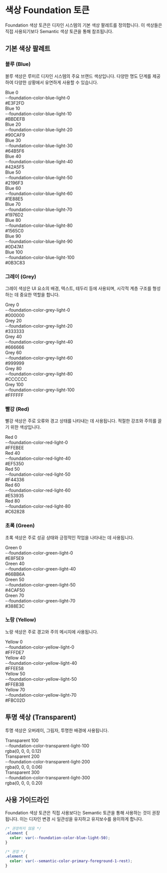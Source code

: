 
<Meta title="Tokens/Foundation/Colors" />

# 색상 Foundation 토큰

Foundation 색상 토큰은 디자인 시스템의 기본 색상 팔레트를 정의합니다. 이 색상들은 직접 사용되기보다 Semantic 색상 토큰을 통해 참조됩니다.

## 기본 색상 팔레트

### 블루 (Blue)

블루 색상은 루미르 디자인 시스템의 주요 브랜드 색상입니다. 다양한 명도 단계를 제공하여 다양한 상황에서 유연하게 사용할 수 있습니다.

<div className="sb-unstyled" style={{ display: 'flex', flexDirection: 'column', gap: '8px', marginBottom: '32px' }}>
  <div style={{ display: 'flex', alignItems: 'center' }}>
    <div style={{ width: '60px', height: '60px', backgroundColor: '#E3F2FD', marginRight: '16px', borderRadius: '4px', border: '1px solid #E5E5E5' }}></div>
    <div>
      <div style={{ fontWeight: 'bold' }}>Blue 0</div>
      <div style={{ fontSize: '14px', color: '#666' }}>--foundation-color-blue-light-0</div>
      <div style={{ fontSize: '14px', color: '#666' }}>#E3F2FD</div>
    </div>
  </div>
  <div style={{ display: 'flex', alignItems: 'center' }}>
    <div style={{ width: '60px', height: '60px', backgroundColor: '#BBDEFB', marginRight: '16px', borderRadius: '4px', border: '1px solid #E5E5E5' }}></div>
    <div>
      <div style={{ fontWeight: 'bold' }}>Blue 10</div>
      <div style={{ fontSize: '14px', color: '#666' }}>--foundation-color-blue-light-10</div>
      <div style={{ fontSize: '14px', color: '#666' }}>#BBDEFB</div>
    </div>
  </div>
  <div style={{ display: 'flex', alignItems: 'center' }}>
    <div style={{ width: '60px', height: '60px', backgroundColor: '#90CAF9', marginRight: '16px', borderRadius: '4px', border: '1px solid #E5E5E5' }}></div>
    <div>
      <div style={{ fontWeight: 'bold' }}>Blue 20</div>
      <div style={{ fontSize: '14px', color: '#666' }}>--foundation-color-blue-light-20</div>
      <div style={{ fontSize: '14px', color: '#666' }}>#90CAF9</div>
    </div>
  </div>
  <div style={{ display: 'flex', alignItems: 'center' }}>
    <div style={{ width: '60px', height: '60px', backgroundColor: '#64B5F6', marginRight: '16px', borderRadius: '4px', border: '1px solid #E5E5E5' }}></div>
    <div>
      <div style={{ fontWeight: 'bold' }}>Blue 30</div>
      <div style={{ fontSize: '14px', color: '#666' }}>--foundation-color-blue-light-30</div>
      <div style={{ fontSize: '14px', color: '#666' }}>#64B5F6</div>
    </div>
  </div>
  <div style={{ display: 'flex', alignItems: 'center' }}>
    <div style={{ width: '60px', height: '60px', backgroundColor: '#42A5F5', marginRight: '16px', borderRadius: '4px', border: '1px solid #E5E5E5' }}></div>
    <div>
      <div style={{ fontWeight: 'bold' }}>Blue 40</div>
      <div style={{ fontSize: '14px', color: '#666' }}>--foundation-color-blue-light-40</div>
      <div style={{ fontSize: '14px', color: '#666' }}>#42A5F5</div>
    </div>
  </div>
  <div style={{ display: 'flex', alignItems: 'center' }}>
    <div style={{ width: '60px', height: '60px', backgroundColor: '#2196F3', marginRight: '16px', borderRadius: '4px', border: '1px solid #E5E5E5' }}></div>
    <div>
      <div style={{ fontWeight: 'bold' }}>Blue 50</div>
      <div style={{ fontSize: '14px', color: '#666' }}>--foundation-color-blue-light-50</div>
      <div style={{ fontSize: '14px', color: '#666' }}>#2196F3</div>
    </div>
  </div>
  <div style={{ display: 'flex', alignItems: 'center' }}>
    <div style={{ width: '60px', height: '60px', backgroundColor: '#1E88E5', marginRight: '16px', borderRadius: '4px', border: '1px solid #E5E5E5' }}></div>
    <div>
      <div style={{ fontWeight: 'bold' }}>Blue 60</div>
      <div style={{ fontSize: '14px', color: '#666' }}>--foundation-color-blue-light-60</div>
      <div style={{ fontSize: '14px', color: '#666' }}>#1E88E5</div>
    </div>
  </div>
  <div style={{ display: 'flex', alignItems: 'center' }}>
    <div style={{ width: '60px', height: '60px', backgroundColor: '#1976D2', marginRight: '16px', borderRadius: '4px', border: '1px solid #E5E5E5' }}></div>
    <div>
      <div style={{ fontWeight: 'bold' }}>Blue 70</div>
      <div style={{ fontSize: '14px', color: '#666' }}>--foundation-color-blue-light-70</div>
      <div style={{ fontSize: '14px', color: '#666' }}>#1976D2</div>
    </div>
  </div>
  <div style={{ display: 'flex', alignItems: 'center' }}>
    <div style={{ width: '60px', height: '60px', backgroundColor: '#1565C0', marginRight: '16px', borderRadius: '4px', border: '1px solid #E5E5E5' }}></div>
    <div>
      <div style={{ fontWeight: 'bold' }}>Blue 80</div>
      <div style={{ fontSize: '14px', color: '#666' }}>--foundation-color-blue-light-80</div>
      <div style={{ fontSize: '14px', color: '#666' }}>#1565C0</div>
    </div>
  </div>
  <div style={{ display: 'flex', alignItems: 'center' }}>
    <div style={{ width: '60px', height: '60px', backgroundColor: '#0D47A1', marginRight: '16px', borderRadius: '4px', border: '1px solid #E5E5E5' }}></div>
    <div>
      <div style={{ fontWeight: 'bold' }}>Blue 90</div>
      <div style={{ fontSize: '14px', color: '#666' }}>--foundation-color-blue-light-90</div>
      <div style={{ fontSize: '14px', color: '#666' }}>#0D47A1</div>
    </div>
  </div>
  <div style={{ display: 'flex', alignItems: 'center' }}>
    <div style={{ width: '60px', height: '60px', backgroundColor: '#0B3C83', marginRight: '16px', borderRadius: '4px', border: '1px solid #E5E5E5' }}></div>
    <div>
      <div style={{ fontWeight: 'bold' }}>Blue 100</div>
      <div style={{ fontSize: '14px', color: '#666' }}>--foundation-color-blue-light-100</div>
      <div style={{ fontSize: '14px', color: '#666' }}>#0B3C83</div>
    </div>
  </div>
</div>

### 그레이 (Grey)

그레이 색상은 UI 요소의 배경, 텍스트, 테두리 등에 사용되며, 시각적 계층 구조를 형성하는 데 중요한 역할을 합니다.

<div className="sb-unstyled" style={{ display: 'flex', flexDirection: 'column', gap: '8px', marginBottom: '32px' }}>
  <div style={{ display: 'flex', alignItems: 'center' }}>
    <div style={{ width: '60px', height: '60px', backgroundColor: '#000000', marginRight: '16px', borderRadius: '4px', border: '1px solid #E5E5E5' }}></div>
    <div>
      <div style={{ fontWeight: 'bold' }}>Grey 0</div>
      <div style={{ fontSize: '14px', color: '#666' }}>--foundation-color-grey-light-0</div>
      <div style={{ fontSize: '14px', color: '#666' }}>#000000</div>
    </div>
  </div>
  <div style={{ display: 'flex', alignItems: 'center' }}>
    <div style={{ width: '60px', height: '60px', backgroundColor: '#333333', marginRight: '16px', borderRadius: '4px', border: '1px solid #E5E5E5' }}></div>
    <div>
      <div style={{ fontWeight: 'bold' }}>Grey 20</div>
      <div style={{ fontSize: '14px', color: '#666' }}>--foundation-color-grey-light-20</div>
      <div style={{ fontSize: '14px', color: '#666' }}>#333333</div>
    </div>
  </div>
  <div style={{ display: 'flex', alignItems: 'center' }}>
    <div style={{ width: '60px', height: '60px', backgroundColor: '#666666', marginRight: '16px', borderRadius: '4px', border: '1px solid #E5E5E5' }}></div>
    <div>
      <div style={{ fontWeight: 'bold' }}>Grey 40</div>
      <div style={{ fontSize: '14px', color: '#666' }}>--foundation-color-grey-light-40</div>
      <div style={{ fontSize: '14px', color: '#666' }}>#666666</div>
    </div>
  </div>
  <div style={{ display: 'flex', alignItems: 'center' }}>
    <div style={{ width: '60px', height: '60px', backgroundColor: '#999999', marginRight: '16px', borderRadius: '4px', border: '1px solid #E5E5E5' }}></div>
    <div>
      <div style={{ fontWeight: 'bold' }}>Grey 60</div>
      <div style={{ fontSize: '14px', color: '#666' }}>--foundation-color-grey-light-60</div>
      <div style={{ fontSize: '14px', color: '#666' }}>#999999</div>
    </div>
  </div>
  <div style={{ display: 'flex', alignItems: 'center' }}>
    <div style={{ width: '60px', height: '60px', backgroundColor: '#CCCCCC', marginRight: '16px', borderRadius: '4px', border: '1px solid #E5E5E5' }}></div>
    <div>
      <div style={{ fontWeight: 'bold' }}>Grey 80</div>
      <div style={{ fontSize: '14px', color: '#666' }}>--foundation-color-grey-light-80</div>
      <div style={{ fontSize: '14px', color: '#666' }}>#CCCCCC</div>
    </div>
  </div>
  <div style={{ display: 'flex', alignItems: 'center' }}>
    <div style={{ width: '60px', height: '60px', backgroundColor: '#FFFFFF', marginRight: '16px', borderRadius: '4px', border: '1px solid #E5E5E5' }}></div>
    <div>
      <div style={{ fontWeight: 'bold' }}>Grey 100</div>
      <div style={{ fontSize: '14px', color: '#666' }}>--foundation-color-grey-light-100</div>
      <div style={{ fontSize: '14px', color: '#666' }}>#FFFFFF</div>
    </div>
  </div>
</div>

### 빨강 (Red)

빨강 색상은 주로 오류와 경고 상태를 나타내는 데 사용됩니다. 적절한 강조와 주의를 끌기 위한 색상입니다.

<div className="sb-unstyled" style={{ display: 'flex', flexDirection: 'column', gap: '8px', marginBottom: '32px' }}>
  <div style={{ display: 'flex', alignItems: 'center' }}>
    <div style={{ width: '60px', height: '60px', backgroundColor: '#FFEBEE', marginRight: '16px', borderRadius: '4px', border: '1px solid #E5E5E5' }}></div>
    <div>
      <div style={{ fontWeight: 'bold' }}>Red 0</div>
      <div style={{ fontSize: '14px', color: '#666' }}>--foundation-color-red-light-0</div>
      <div style={{ fontSize: '14px', color: '#666' }}>#FFEBEE</div>
    </div>
  </div>
  <div style={{ display: 'flex', alignItems: 'center' }}>
    <div style={{ width: '60px', height: '60px', backgroundColor: '#EF5350', marginRight: '16px', borderRadius: '4px', border: '1px solid #E5E5E5' }}></div>
    <div>
      <div style={{ fontWeight: 'bold' }}>Red 40</div>
      <div style={{ fontSize: '14px', color: '#666' }}>--foundation-color-red-light-40</div>
      <div style={{ fontSize: '14px', color: '#666' }}>#EF5350</div>
    </div>
  </div>
  <div style={{ display: 'flex', alignItems: 'center' }}>
    <div style={{ width: '60px', height: '60px', backgroundColor: '#F44336', marginRight: '16px', borderRadius: '4px', border: '1px solid #E5E5E5' }}></div>
    <div>
      <div style={{ fontWeight: 'bold' }}>Red 50</div>
      <div style={{ fontSize: '14px', color: '#666' }}>--foundation-color-red-light-50</div>
      <div style={{ fontSize: '14px', color: '#666' }}>#F44336</div>
    </div>
  </div>
  <div style={{ display: 'flex', alignItems: 'center' }}>
    <div style={{ width: '60px', height: '60px', backgroundColor: '#E53935', marginRight: '16px', borderRadius: '4px', border: '1px solid #E5E5E5' }}></div>
    <div>
      <div style={{ fontWeight: 'bold' }}>Red 60</div>
      <div style={{ fontSize: '14px', color: '#666' }}>--foundation-color-red-light-60</div>
      <div style={{ fontSize: '14px', color: '#666' }}>#E53935</div>
    </div>
  </div>
  <div style={{ display: 'flex', alignItems: 'center' }}>
    <div style={{ width: '60px', height: '60px', backgroundColor: '#C62828', marginRight: '16px', borderRadius: '4px', border: '1px solid #E5E5E5' }}></div>
    <div>
      <div style={{ fontWeight: 'bold' }}>Red 80</div>
      <div style={{ fontSize: '14px', color: '#666' }}>--foundation-color-red-light-80</div>
      <div style={{ fontSize: '14px', color: '#666' }}>#C62828</div>
    </div>
  </div>
</div>

### 초록 (Green)

초록 색상은 주로 성공 상태와 긍정적인 작업을 나타내는 데 사용됩니다.

<div className="sb-unstyled" style={{ display: 'flex', flexDirection: 'column', gap: '8px', marginBottom: '32px' }}>
  <div style={{ display: 'flex', alignItems: 'center' }}>
    <div style={{ width: '60px', height: '60px', backgroundColor: '#E8F5E9', marginRight: '16px', borderRadius: '4px', border: '1px solid #E5E5E5' }}></div>
    <div>
      <div style={{ fontWeight: 'bold' }}>Green 0</div>
      <div style={{ fontSize: '14px', color: '#666' }}>--foundation-color-green-light-0</div>
      <div style={{ fontSize: '14px', color: '#666' }}>#E8F5E9</div>
    </div>
  </div>
  <div style={{ display: 'flex', alignItems: 'center' }}>
    <div style={{ width: '60px', height: '60px', backgroundColor: '#66BB6A', marginRight: '16px', borderRadius: '4px', border: '1px solid #E5E5E5' }}></div>
    <div>
      <div style={{ fontWeight: 'bold' }}>Green 40</div>
      <div style={{ fontSize: '14px', color: '#666' }}>--foundation-color-green-light-40</div>
      <div style={{ fontSize: '14px', color: '#666' }}>#66BB6A</div>
    </div>
  </div>
  <div style={{ display: 'flex', alignItems: 'center' }}>
    <div style={{ width: '60px', height: '60px', backgroundColor: '#4CAF50', marginRight: '16px', borderRadius: '4px', border: '1px solid #E5E5E5' }}></div>
    <div>
      <div style={{ fontWeight: 'bold' }}>Green 50</div>
      <div style={{ fontSize: '14px', color: '#666' }}>--foundation-color-green-light-50</div>
      <div style={{ fontSize: '14px', color: '#666' }}>#4CAF50</div>
    </div>
  </div>
  <div style={{ display: 'flex', alignItems: 'center' }}>
    <div style={{ width: '60px', height: '60px', backgroundColor: '#388E3C', marginRight: '16px', borderRadius: '4px', border: '1px solid #E5E5E5' }}></div>
    <div>
      <div style={{ fontWeight: 'bold' }}>Green 70</div>
      <div style={{ fontSize: '14px', color: '#666' }}>--foundation-color-green-light-70</div>
      <div style={{ fontSize: '14px', color: '#666' }}>#388E3C</div>
    </div>
  </div>
</div>

### 노랑 (Yellow)

노랑 색상은 주로 경고와 주의 메시지에 사용됩니다.

<div className="sb-unstyled" style={{ display: 'flex', flexDirection: 'column', gap: '8px', marginBottom: '32px' }}>
  <div style={{ display: 'flex', alignItems: 'center' }}>
    <div style={{ width: '60px', height: '60px', backgroundColor: '#FFFDE7', marginRight: '16px', borderRadius: '4px', border: '1px solid #E5E5E5' }}></div>
    <div>
      <div style={{ fontWeight: 'bold' }}>Yellow 0</div>
      <div style={{ fontSize: '14px', color: '#666' }}>--foundation-color-yellow-light-0</div>
      <div style={{ fontSize: '14px', color: '#666' }}>#FFFDE7</div>
    </div>
  </div>
  <div style={{ display: 'flex', alignItems: 'center' }}>
    <div style={{ width: '60px', height: '60px', backgroundColor: '#FFEE58', marginRight: '16px', borderRadius: '4px', border: '1px solid #E5E5E5' }}></div>
    <div>
      <div style={{ fontWeight: 'bold' }}>Yellow 40</div>
      <div style={{ fontSize: '14px', color: '#666' }}>--foundation-color-yellow-light-40</div>
      <div style={{ fontSize: '14px', color: '#666' }}>#FFEE58</div>
    </div>
  </div>
  <div style={{ display: 'flex', alignItems: 'center' }}>
    <div style={{ width: '60px', height: '60px', backgroundColor: '#FFEB3B', marginRight: '16px', borderRadius: '4px', border: '1px solid #E5E5E5' }}></div>
    <div>
      <div style={{ fontWeight: 'bold' }}>Yellow 50</div>
      <div style={{ fontSize: '14px', color: '#666' }}>--foundation-color-yellow-light-50</div>
      <div style={{ fontSize: '14px', color: '#666' }}>#FFEB3B</div>
    </div>
  </div>
  <div style={{ display: 'flex', alignItems: 'center' }}>
    <div style={{ width: '60px', height: '60px', backgroundColor: '#FBC02D', marginRight: '16px', borderRadius: '4px', border: '1px solid #E5E5E5' }}></div>
    <div>
      <div style={{ fontWeight: 'bold' }}>Yellow 70</div>
      <div style={{ fontSize: '14px', color: '#666' }}>--foundation-color-yellow-light-70</div>
      <div style={{ fontSize: '14px', color: '#666' }}>#FBC02D</div>
    </div>
  </div>
</div>

## 투명 색상 (Transparent)

투명 색상은 오버레이, 그림자, 투명한 배경에 사용됩니다.

<div className="sb-unstyled" style={{ display: 'flex', flexDirection: 'column', gap: '8px', marginBottom: '32px' }}>
  <div style={{ display: 'flex', alignItems: 'center' }}>
    <div style={{ width: '60px', height: '60px', backgroundColor: 'rgba(0, 0, 0, 0.12)', marginRight: '16px', borderRadius: '4px', border: '1px solid #E5E5E5' }}></div>
    <div>
      <div style={{ fontWeight: 'bold' }}>Transparent 100</div>
      <div style={{ fontSize: '14px', color: '#666' }}>--foundation-color-transparent-light-100</div>
      <div style={{ fontSize: '14px', color: '#666' }}>rgba(0, 0, 0, 0.12)</div>
    </div>
  </div>
  <div style={{ display: 'flex', alignItems: 'center' }}>
    <div style={{ width: '60px', height: '60px', backgroundColor: 'rgba(0, 0, 0, 0.06)', marginRight: '16px', borderRadius: '4px', border: '1px solid #E5E5E5' }}></div>
    <div>
      <div style={{ fontWeight: 'bold' }}>Transparent 200</div>
      <div style={{ fontSize: '14px', color: '#666' }}>--foundation-color-transparent-light-200</div>
      <div style={{ fontSize: '14px', color: '#666' }}>rgba(0, 0, 0, 0.06)</div>
    </div>
  </div>
  <div style={{ display: 'flex', alignItems: 'center' }}>
    <div style={{ width: '60px', height: '60px', backgroundColor: 'rgba(0, 0, 0, 0.20)', marginRight: '16px', borderRadius: '4px', border: '1px solid #E5E5E5' }}></div>
    <div>
      <div style={{ fontWeight: 'bold' }}>Transparent 300</div>
      <div style={{ fontSize: '14px', color: '#666' }}>--foundation-color-transparent-light-300</div>
      <div style={{ fontSize: '14px', color: '#666' }}>rgba(0, 0, 0, 0.20)</div>
    </div>
  </div>
</div>

## 사용 가이드라인

Foundation 색상 토큰은 직접 사용보다는 Semantic 토큰을 통해 사용하는 것이 권장됩니다. 이는 디자인 변경 시 일관성을 유지하고 유지보수를 용이하게 합니다.

```css
/* 권장하지 않음 */
.element {
  color: var(--foundation-color-blue-light-50);
}

/* 권장 */
.element {
  color: var(--semantic-color-primary-foreground-1-rest);
}
``` 